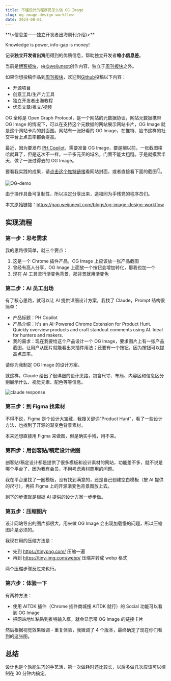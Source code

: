 ```yaml
---
title: 不懂设计的程序员怎么做 OG Image
slug: og-image-design-workflow
date: 2024-08-01
---
```


<Aside>
**\<信息差——独立开发者出海周刊介绍\>**

Knowledge is power, info-gap is money!

记录**独立开发者出海**用得到的优质信息，帮助独立开发者**缩小信息差**。

当前是[博客板块](/blogs)，由[@weijunext](https://x.com/intent/follow?screen_name=weijunext)创作内容，独立于[周刊板块](/)之外。

如果你想投稿作品到[周刊板块](/)，欢迎到[Github](https://github.com/weijunext/gap.weijunext.com/issues)投稿以下内容：
- 开源项目
- 创意工具/生产力工具
- 独立开发者出海教程
- 优质文章/推文/视频
</Aside>

OG 全称是 Open Graph Protocol，是一个网站的元数据协议，网站元数据携带 OG Image 的情况下，可以在支持这个元数据的网站展示网站卡片，OG Image 就是这个网站卡片的封面图。网站有一张好看的 OG Image，在推特、脸书这样的社交平台上点击率都会提高。

最近，因为要发布 [PH Copilot](https://PHCopilot.AI/)，需要准备 OG Image，要是搁以前，一张截图梭哈就算了，但是这次不一样，一千多元买的域名，门面不能太粗糙。于是就摸索半天，做了一张过得去的 OG Image。

要看我实践的成果，请[点击这个推特链接](https://x.com/weijunext/status/1818914692083204452)看网站封面，或者直接看下面的截图👇。

![OG-demo](/assets/blogs/002/og-demo.webp)

由于操作具备可复制性，所以决定分享出来，造福同为手残党的程序员们。

本文原始链接：https://gap.weijunext.com/blogs/og-image-design-workflow

## 实现流程

### 第一步：思考需求

我的思路很简单，就三个要点：

1. 这是一个 Chrome 插件产品，OG Image 上应该放一张产品截图
2. 曾经有高人分享，OG Image 上面放一个按钮会增加转化，那我也加一个
3. 现在 AI 工具流行渐变色背景，那背景就用渐变色

### 第二步：AI 员工出场

有了核心思路，就可以让 AI 提供详细设计方案，我找了 Claude，Prompt 结构很简单：

- 产品标题：PH Copilot
- 产品介绍：It's an AI-Powered Chrome Extension for Product Hunt. Quickly overview products and craft standout comments using AI. Ideal for hunters and makers.
- 我的需求：现在我要给这个产品设计一个 OG Image，要求图片上有一张产品截图，让用户从图片就能看出来插件用法；还要有一个按钮，因为按钮可以提高点击率。

请你为我制定 OG Image 的设计方案。

就这样，Claude 给出了很详细的设计思路，包含尺寸、布局、内容区和信息区分别展示什么、视觉元素、配色等等信息。

![claude response](/assets/blogs/002/claude-response.webp)

### 第三步：到 Figma 找素材

不得不说，Figma 是个设计大宝藏，我搜关键词“Product Hunt”，看了一些设计方法，也找到了开源的渐变色背景素材。

本来还想直接用 Figma 来做图，但是确实手残，用不来。

### 第四步：用创客贴/稿定设计做图

创客贴/稿定设计都是提供了很多模板和设计素材的网站，功能差不多，就不说是哪个平台了，因为我有会员，不用考虑素材商用的问题。

我在平台里找了一圈模板，没有找到满意的，还是自己创建空白模板（按 AI 提供的尺寸），再把 Figma 上的开源渐变色背景图放上去。

剩下的步骤就是根据 AI 提供的设计方案一步步做。

### 第五步：压缩图片

设计网站导出的图片都很大，用来做 OG Image 会出现加载慢的问题，所以压缩图片是必须的。

我现在用的压缩方法是：

- 先到 https://tinypng.com/ 压缩一遍
- 再到 https://tiny-img.com/webp/ 压缩并转成 webp 格式

两个压缩步骤反过来也行。

### 第六步：体验一下

有两种方法：

- 使用 AITDK 插件（Chrome 插件商城搜 AITDK 就行）的 Social 功能可以看到 OG Image
- 把网站地址粘贴到推特输入框，就会显示带 OG Image 的链接卡片

然后根据视觉效果微调 - 重复体验，我微调了 4 个版本，最终确定了现在你们看到的这张图。

## 总结

设计也是个孰能生巧的手艺活，第一次做耗时还比较长，以后多做几次应该可以控制在 30 分钟内搞定。
